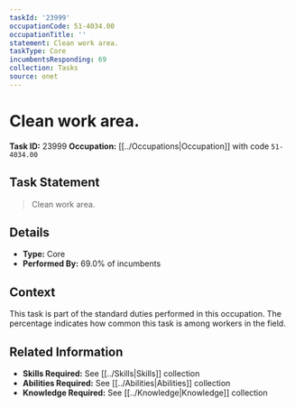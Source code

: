 ```yaml
---
taskId: '23999'
occupationCode: 51-4034.00
occupationTitle: ''
statement: Clean work area.
taskType: Core
incumbentsResponding: 69
collection: Tasks
source: onet
---
```

# Clean work area.

**Task ID:** 23999
**Occupation:** [[../Occupations|Occupation]] with code `51-4034.00`

## Task Statement

> Clean work area.

## Details

- **Type:** Core
- **Performed By:** 69.0% of incumbents

## Context

This task is part of the standard duties performed in this occupation. The percentage indicates how common this task is among workers in the field.

## Related Information

- **Skills Required:** See [[../Skills|Skills]] collection
- **Abilities Required:** See [[../Abilities|Abilities]] collection
- **Knowledge Required:** See [[../Knowledge|Knowledge]] collection
